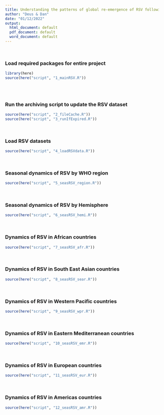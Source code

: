 ```yaml
---
title: Understanding the patterns of global re-emergence of RSV following COVID19 pandemic
author: "Deus & Dan"
date: "01/12/2022"
output:
  html_document: default
  pdf_document: default
  word_document: default
---
```


```{=html}
<style type="text/css">
.main-container {
  max-width: 1300px;
  margin-left: auto;
  margin-right: auto;
}
</style>
```

&nbsp;

### Load required packages for entire project

```r
library(here)
source(here("script", "1_mainRSV.R"))
                        
```

&nbsp;

### Run the archiving script to update the RSV dataset

```r

source(here("script", "2_fileCache.R"))
source(here("script", "3_runIfExpired.R"))

```

&nbsp;

### Load RSV datasets

```r

source(here("script", "4_loadRSVdata.R"))

```

&nbsp;

### Seasonal dynamics of RSV by WHO region

```r

source(here("script", "5_seasRSV_region.R"))

```

&nbsp;

### Seasonal dynamics of RSV by Hemisphere

```r

source(here("script", "6_seasRSV_hemi.R"))

```

&nbsp;

### Dynamics of RSV in African countries

```r

source(here("script", "7_seasRSV_afr.R"))

```

&nbsp;

### Dynamics of RSV in South East Asian countries

```r

source(here("script", "8_seasRSV_sear.R"))

```

&nbsp;

### Dynamics of RSV in Western Pacific countries

```r

source(here("script", "9_seasRSV_wpr.R"))

```

&nbsp;

### Dynamics of RSV in Eastern Mediterranean countries

```r

source(here("script", "10_seasRSV_emr.R"))

```

&nbsp;

### Dynamics of RSV in European countries

```r

source(here("script", "11_seasRSV_eur.R"))

```

&nbsp;

### Dynamics of RSV in Americas countries

```r

source(here("script", "12_seasRSV_amr.R"))

```

